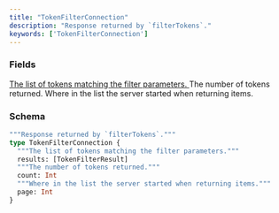 ```yaml
---
title: "TokenFilterConnection"
description: "Response returned by `filterTokens`."
keywords: ['TokenFilterConnection']
---
```


### Fields

<a href="/api-reference/types/tokenfilterresult">
  <ResponseField name="results" type="[TokenFilterResult]">
    The list of tokens matching the filter parameters.
  </ResponseField>
</a>

<ResponseField name="count" type="Int">
  The number of tokens returned.
</ResponseField>

<ResponseField name="page" type="Int">
  Where in the list the server started when returning items.
</ResponseField>

### Schema


```graphql 
"""Response returned by `filterTokens`."""
type TokenFilterConnection {
  """The list of tokens matching the filter parameters."""
  results: [TokenFilterResult]
  """The number of tokens returned."""
  count: Int
  """Where in the list the server started when returning items."""
  page: Int
}
```
